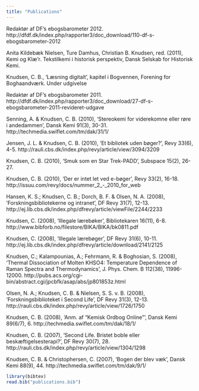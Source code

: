 ```yaml
---
title: "Publications"
---
```





Redaktør af DF’s ebogsbarometer 2012.
http://dfdf.dk/index.php/rapporter3/doc_download/110-df-s-ebogsbarometer-2012

Anita Kildebæk Nielsen, Ture Damhus, Christian B. Knudsen, red.  (2011), Kemi og Klæ'r. Tekstilkemi i historisk perspektiv, Dansk Selskab for Historisk Kemi.

Knudsen, C. B., ‘Læsning digitalt’, kapitel i Bogvennen, Forening for Boghaandværk. Under udgivelse

Redaktør af DF’s ebogsbarometer 2011.
http://dfdf.dk/index.php/rapporter3/doc_download/27-df-s-ebogsbarometer-2011-revideret-udgave

Senning, A. & Knudsen, C. B. (2010), 'Stereokemi for viderekomne eller røre i andedammen', Dansk Kemi 91(3), 30-31.
http://techmedia.swiflet.com/tm/dak/31/1/

Jensen, J. L. & Knudsen, C. B. (2010), 'Et bibliotek uden bøger?', Revy 33(6), 4-5.
http://rauli.cbs.dk/index.php/revy/article/view/3094/3209

Knudsen, C. B. (2010), 'Smuk som en Star Trek-PADD', Subspace 15(2), 26-27.
 
Knudsen, C. B. (2010), 'Der er intet let ved e-bøger', Revy 33(2), 16-18.
http://issuu.com/revy/docs/nummer_2_-_2010_for_web

Hansen, K. S.; Knudsen, C. B.; Dorch, B. F. & Olsen, N. A. (2008), 'Forskningsbibliotekerne og intranet', DF Revy 31(7), 12-13.
http://ej.lib.cbs.dk/index.php/dfrevy/article/viewFile/2244/2233

Knudsen, C. (2008), 'Illegale lærebøker', Bibliotekaren 16(11), 6-8.
http://www.bibforb.no/filestore/BIKA/BIKA/bk0811.pdf
 
Knudsen, C. (2008), 'Illegale lærebøger', DF Revy 31(6), 10-11.
http://ej.lib.cbs.dk/index.php/dfrevy/article/download/2141/2125
 
Knudsen, C.; Kalampounias, A.; Fehrmann, R. & Boghosian, S. (2008), 'Thermal Dissociation of Molten KHSO4: Temperature Dependence of Raman Spectra and Thermodynamics', J. Phys. Chem. B 112(38), 11996-12000.
http://pubs.acs.org/cgi-bin/abstract.cgi/jpcbfk/asap/abs/jp801853z.html

Olsen, N. A.; Knudsen, C. B. & Nielsen, S. S. v. B. (2008), 'Forskningsbiblioteket i Second Life', DF Revy 31(3), 12-13.
http://rauli.cbs.dk/index.php/revy/article/view/1726/1750
 
Knudsen, C. B. (2008), 'Anm. af "Kemisk Ordbog Online"', Dansk Kemi 89(6/7), 6.
http://techmedia.swiflet.com/tm/dak/18/1/
 
Knudsen, C. B. (2007), 'Second Life. Bristet boble eller beskæftigelsesterapi?', DF Revy 30(7), 28.
http://rauli.cbs.dk/index.php/revy/article/view/1304/1298

Knudsen, C. B. & Christophersen, C. (2007), 'Bogen der blev væk', Dansk Kemi 88(9), 44.
http://techmedia.swiflet.com/tm/dak/9/1/
 
 


```r
library(bibtex)
read.bib("publications.bib") 
```


